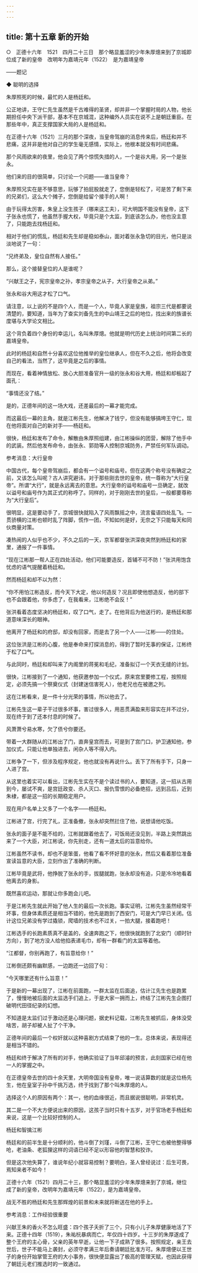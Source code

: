 ```yaml
---
---
---
```

title: 第十五章 新的开始
---

○　正德十六年　1521　四月二十三日　那个略显羞涩的少年朱厚熜来到了京城即位成了新的皇帝　改明年为嘉靖元年（1522）　是为嘉靖皇帝

——题记





◆ 聪明的选择


朱厚照死的时候，最忙的人是杨廷和。





公正地讲，王守仁先生虽然是千古难得的圣贤，却并非一个掌握时局的人物，他长期担任中央下派干部，基本不在京城混，这种编外人员实在说不上是朝廷重臣。在那些年中，真正支撑国家大局的人是杨廷和。

在正德十六年（1521）三月的那个深夜，当皇帝驾崩的消息传来后，杨廷和并不悲痛，这并非是他对自己的学生毫无感情，实际上，他根本就没有时间悲痛。

那个风雨欲来的夜里，他会见了两个惊慌失措的人，一个是谷大用，另一个是张永。

他们来的目的很简单，只讨论一个问题——谁当皇帝？





朱厚照兄实在是不够意思，玩够了拍屁股就走了，您倒是轻松了，可是苦了剩下来的兄弟们，这么大个摊子，您倒是给留个接手的人啊！

由于玩得太厉害，朱皇上没生孩子（哪来这工夫），可大明国不能没有皇帝，这下子张永也慌了，他虽然手握大权，毕竟只是个太监，到底该怎么办，他也没主意了，只能跑去找杨廷和。

相对于他们的慌乱，杨廷和先生却是稳如泰山，面对着张永急切的目光，他只是淡淡地说了一句：

“兄终弟及，皇位自然有人接任。”

那么，这个接替皇位的人是谁呢？

“兴献王之子，宪宗皇帝之孙，孝宗皇帝之从子，大行皇帝之从弟。”

张永和谷大用这才松了口气。





请注意，以上说的不是四个人，而是一个人，毕竟人家是皇族，祖宗三代是都要说清楚的，要知道，当年为了查实刘备先生的中山靖王之后的地位，找出来的族谱长度堪与大学论文相比。

这个背负着四个身份的幸运儿，名叫朱厚熜。他就是明代历史上统治时间第二长的嘉靖皇帝。

此时的杨廷和自然十分喜欢这位他推举的皇位继承人，但在不久之后，他将会改变自己的看法，当然了，这毕竟是之后的事情。

而现在，看着神情放松、放心大胆准备官升一级的张永和谷大用，杨廷和却板起了面孔：

“事情还没了结。”

是的，正德年间的这一场大戏，还差最后的一幕才能完成。

而这最后一幕的主角，就是江彬先生，他解决了钱宁，但没有能够搞垮王守仁，现在他将面对自己的新对手——杨廷和。





很快，杨廷和发布了命令，解散由朱厚照组建，由江彬操纵的团营，解除了他手中的武装。然后他发布命令，由张永、郭勋等人控制京城防务，严禁任何军队调动。

参考消息：大行皇帝

中国古代，每个皇帝驾崩后，都会有一个谥号和庙号。但在这两个称号没有确定之前，又该怎么叫呢？古人讲究避讳，对于那些刚去世的皇帝，统一尊称为“大行皇帝”。所谓“大行”，就是永远离去的意思。大行皇帝的谥号和庙号一旦确定，就改以谥号和庙号作为其正式的称呼了。同样的，对于刚刚去世的皇后，一般都要尊称为“大行皇后”。





很明显，这是要动手了，京城很快就陷入了风雨飘摇之中，流言蜚语四处乱飞。一贯骄横的江彬也顿时乱了阵脚，慌作一团，不知如何是好，无奈之下只能每天和同伙商量对策。

凑热闹的人似乎也不少，不久之后的一天，京军都督张洪深夜突然到杨廷和的家里，通报了一件事情。

“现在江彬那一帮人正在四处活动，他们可能要造反，首辅不可不防！”张洪用饱含忧虑的语气提醒着杨廷和。

然而杨廷和却不以为然：

“你不用怕江彬造反，而今天下大定，他以何造反？况且即使他想造反，他的部下也不会跟着他，你多虑了，在我看来，江彬绝不会反！”

张洪看着态度坚决的杨廷和，叹了口气，走了。在他背后为他送行的，是杨廷和那道意味深长的眼神。





他离开了杨廷和的府邸，却没有回家，而是去了另一个人——江彬——的住处。

这位张洪是江彬的心腹，他是奉命来打探消息的，得到了暂时无事的保证，江彬终于松了口气。

与此同时，杨廷和却叫来了内阁里的蒋冕和毛纪，准备拟订一个天衣无缝的计划。

很快，江彬接到了一个通知，他获邀参加一个仪式，原来宫里要修工程，按照规定，必须先搞一个祭奠仪式（封建迷信害死人），他老兄也在被邀之列。

这在江彬看来，是一件十分光荣的事情，所以他去了。

江彬先生这一辈子干过很多坏事，害过很多人，用恶贯满盈来形容实在并不过分，现在终于到了还本付息的时候了。





风萧萧兮易水寒，欠了债兮你要还。

带着一大群随从的江彬出了门，直奔皇宫而去，可是到了宫门口，护卫通知他，参加仪式，只能让他单独进去，闲杂人等不得入内。

江彬争了一下，但涉及程序规定，他也就没有再说什么。丢下了所有手下，只身一人进了宫。

从这里也着实可以看出，江彬先生实在不是个读过书的人，要知道，这一招从古用到今，屡试不爽，是宫廷政变、杀人灭口、报仇雪恨的必备绝招，远到吕后，近到朱棣，都是这一招的长期稳定用户。

现在用户名单上又多了一个名字——杨廷和。





江彬进了宫，行完了礼，正准备撤，张永却突然拦住了他，说想请他吃饭。

张永的面子是不能不给的，江彬就跟着他去了，可饭局还没见到，半路上突然跳出来了一个大臣，对江彬说，你先别走，还有一道太后的旨意给你。

江彬虽然不读书，却也不是笨蛋，他看了看不怀好意的张永，然后又看着那位准备宣读旨意的大臣，立刻作出了准确的判断。

江彬毕竟是武将，他挣脱了张永的手，拔腿就跑，张永却没有追，只是冷冷地看着他离去的身影。

既然喜欢运动，那就让你多跑会儿吧。





于是江彬先生就此开始了他人生的最后一次长跑。事实证明，江彬先生虽然经常干坏事，但身体素质还是相当不错的，他先是跑到了西安门，可是大门早已关闭。估计这位兄弟没有学过撬锁，爬墙的技术也不过关，一拍大腿，接着跑吧！

江彬选手的长跑素质真不是盖的，全速奔跑之下，他很快就跑到了北安门（顺时针方向），到了地方没人给他掐表递毛巾，却有一群看门的太监等着他。

“江都督，你别再跑了，有旨意给你！”

江彬倒还颇有幽默感，一边跑还一边回了句：

“今天哪里还有什么旨意！”

于是新的一幕出现了，江彬在前面跑，一群太监在后面追，估计江先生也是跑累了，慢慢地被后面的太监选手们追上，于是大家一拥而上，终结了江彬先生企图打破明代田径纪录的幻想。





不知道是太监们过于激动还是心理问题，据史料记载，江彬先生被抓后，身体没受啥苦，胡子却被人扯了个干净。





正德年间的最后一个权奸就以这种喜剧方式结束了他的一生。总体来说，表现得还是相当不错的。

杨廷和终于解决了所有的对手，他确实验证了当年邱濬的预言，此刻国家已经在他一人的掌握之中。

在正德皇帝去世的四十余天里，大明帝国没有皇帝，唯一说话算数的就是这位杨先生，他在皇室子孙中千挑万选，终于找到了那个叫朱厚熜的人。

选择这个人的原因有两个：其一，他的血缘很近，而且据说很聪明，非常机灵。

其二是一个不大方便说出来的原因，这孩子当时只有十五岁，对于官场老手杨廷和来说，这是一个比较好控制的人。

杨廷和智擒江彬



杨廷和的前半生是十分顺利的，他斗倒了刘瑾，斗倒了江彬，王守仁也被他整得够呛，老油条、老狐狸这样的词语已经不足以形容他的智慧和狡诈。

但是这次他失算了，谁说年纪小就容易控制？要明白，圣人曾经说过：后生可畏，焉知来者不如今！





正德十六年（1521）四月二十三，那个略显羞涩的少年朱厚熜来到了京城，继位成了新的皇帝，改明年为嘉靖元年（1522），是为嘉靖皇帝。





战无不胜的杨廷和先生那辉煌的前景和未来就将断送在他的手上。

参考消息：工作经验很重要

兴献王朱的香火不怎么旺盛：四个孩子夭折了三个，只有小儿子朱厚健康地活了下来。正德十四年（1519），朱祐杬暴病而亡，年仅四十四岁。十三岁的朱厚遂成了整个王府的主心骨，父亲的英年早逝，让他一下子成熟了很多。按照规定，亲王去世后，世子不能马上袭封，必须守孝满三年后奏请朝廷批准方可。朱厚熜便以王世子的身份开始掌管王府的大小事务，很快便显露出了极高的管理天赋，也因此获得了朝廷元老们推选时的一致通过。